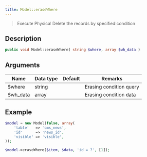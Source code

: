 ```yaml
---
title: Model::eraseWhere
---
```


> Execute Physical Delete the records by specified condition


## Description

```php
public void Model::eraseWhere( string $where, array $wh_data )
```


## Arguments

| Name     | Data type | Default | Remarks                 |
| -------- | --------- | ------- | ----------------------- |
| $where   | string    |         | Erasing condition query |
| $wh_data | array     |         | Erasing condition data  |


## Example

```php title="Controller"
$model = new Model(false, array(
    'table'   => 'cms_news',
    'id'      => 'news_id',
    'visible' => 'visible',
));

$model->eraseWhere($item, $data, 'id = ?', [1]);
```